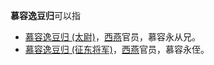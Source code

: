 '''慕容逸豆归'''可以指
*[[慕容逸豆归_(太尉)|慕容逸豆归 (太尉)]]，[[西燕|西燕]]官员，慕容永从兄。
*[[慕容逸豆归_(征东将军)|慕容逸豆归 (征东将军)]]，[[西燕|西燕]]官员，慕容永侄。

{{Disambig|M|cat=五字慕容姓人名消歧义}}